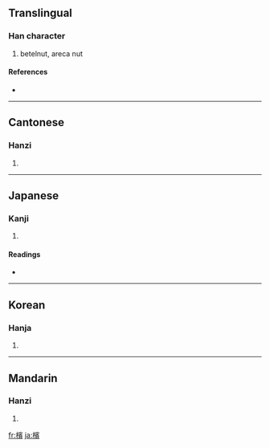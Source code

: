 {{see|梹|槟}}
==Translingual==

===Han character===
{{Han char|rn=75|rad=木|as=14|sn=18|four=4398<sub>6</sub>|canj=木十一金 (DJMC)}}

# betelnut, areca nut

====References====
* {{Han ref|kx=0558.360|dkj=15734|dj=0948.080|hdz=21310.090|uh=6AB3|ud=27315|bh=C262|bd=49762}}

----

==Cantonese==

===Hanzi===
{{yue-hanzi|jyut=|y=ban1}}

# {{defn|Cantonese}}

----

==Japanese==

===Kanji===
{{ja-kanji|grade=|rs=木14}}

# {{defn|Japanese}}

====Readings====
* {{ja-readings|on=[[びん]] (bin), [[ひん]] (hin)|kun=[[びんろうし]] (binroushi)}}

----

==Korean==

===Hanja===
{{ko-hanja|hangeul=빈|eumhun=|rv=bin|mr=pin|y=pin}}

# {{defn|Korean}}

----

==Mandarin==

===Hanzi===
{{cmn-hanzi|sim=槟|pin=[[bīn]] ([[bin1]])|wg=pin<sup>1</sup>}}

# {{defn|Mandarin}}

[[fr:檳]]
[[ja:檳]]